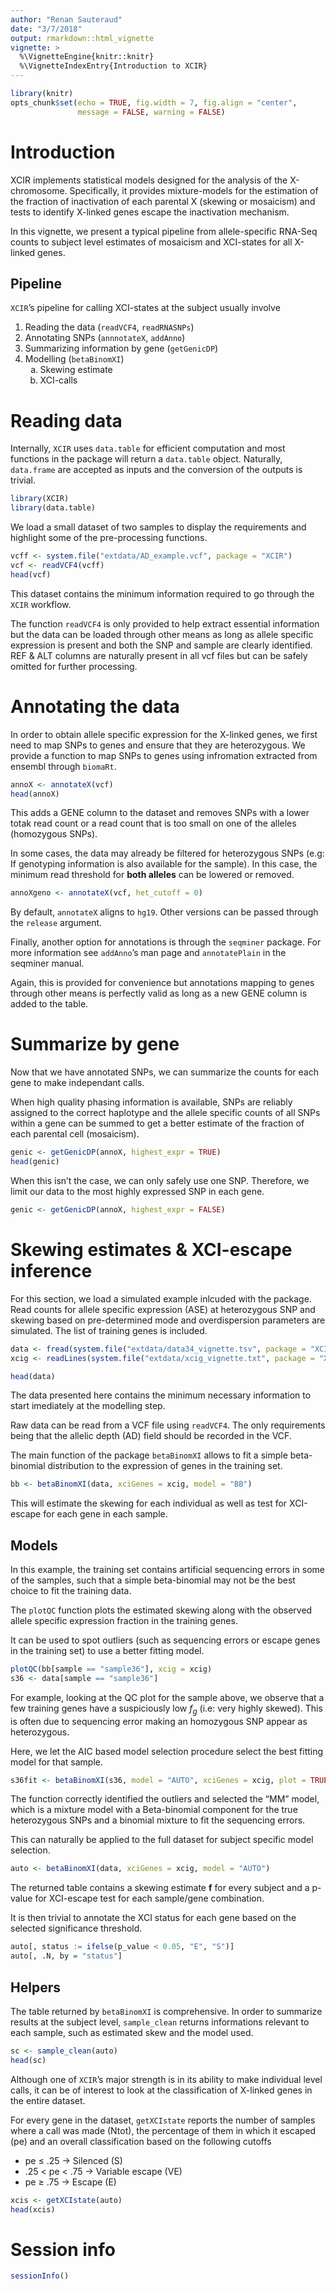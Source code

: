 ```yaml
---
author: "Renan Sauteraud"
date: "3/7/2018"
output: rmarkdown::html_vignette
vignette: >
  %\VignetteEngine{knitr::knitr}
  %\VignetteIndexEntry{Introduction to XCIR}
---
```


```r
library(knitr)
opts_chunk$set(echo = TRUE, fig.width = 7, fig.align = "center",
               message = FALSE, warning = FALSE)
```

# Introduction

XCIR implements statistical models designed for the analysis of the X-chromosome.
Specifically, it provides mixture-models for the estimation of the fraction
of inactivation of each parental X (skewing or mosaicism) and tests to
identify X-linked genes escape the inactivation mechanism.

In this vignette, we present a typical pipeline from allele-specific RNA-Seq
counts to subject level estimates of mosaicism and XCI-states for all
X-linked genes.


## Pipeline

`XCIR`'s pipeline for calling XCI-states at the subject usually involve

1. Reading the data (`readVCF4`, `readRNASNPs`)
2. Annotating SNPs (`annnotateX`, `addAnno`)
3. Summarizing information by gene (`getGenicDP`)
4. Modelling (`betaBinomXI`)
    a. Skewing estimate
    b. XCI-calls
    

# Reading data
Internally, `XCIR` uses `data.table` for efficient computation and most functions
in the package will return a `data.table` object. Naturally, `data.frame` are
accepted as inputs and the conversion of the outputs is trivial.

```r
library(XCIR)
library(data.table)
```

We load a small dataset of two samples to display the requirements and
highlight some of the pre-processing functions.
```r
vcff <- system.file("extdata/AD_example.vcf", package = "XCIR")
vcf <- readVCF4(vcff)
head(vcf)
```

This dataset contains the minimum information required to go through the 
`XCIR` workflow.

The function `readVCF4` is only provided to help extract essential information
but the data can be loaded through other means as long as allele specific 
expression is present and both the SNP and sample are clearly identified.
REF & ALT columns are naturally present in all vcf files
but can be safely omitted for further processing. 

# Annotating the data
In order to obtain allele specific expression for the X-linked genes, we first
need to map SNPs to genes and ensure that they are heterozygous. We provide 
a function to map SNPs to genes using infromation extracted from ensembl through
`biomaRt`.

```r
annoX <- annotateX(vcf)
head(annoX)
```

This adds a GENE column to the dataset and removes SNPs with a lower totak read 
count or a read count that is too small on one of the alleles (homozygous SNPs).


In some cases, the data may already be filtered for heterozygous SNPs
(e.g: If genotyping information is also available for the sample). In this 
case, the minimum read threshold for **both alleles** can be lowered or removed.

```r
annoXgeno <- annotateX(vcf, het_cutoff = 0)
```

By default, `annotateX` aligns to `hg19`. Other versions can be passed through
the `release` argument.

Finally, another option for annotations is through the `seqminer` package. For
more information see `addAnno`'s man page and `annotatePlain` in the seqminer
manual.

Again, this is provided for convenience but annotations mapping to genes through
other means is perfectly valid as long as a new GENE column is added to the 
table.


# Summarize by gene
Now that we have annotated SNPs, we can summarize the counts for each gene
to make independant calls.

When high quality phasing information is available, SNPs are reliably
assigned to the correct haplotype and the allele specific counts of all 
SNPs within a gene can be summed to get a better estimate of the fraction
of each parental cell (mosaicism).
```r
genic <- getGenicDP(annoX, highest_expr = TRUE)
head(genic)
```

When this isn't the case, we can only safely use one SNP. Therefore, we limit
our data to the most highly expressed SNP in each gene.
```r
genic <- getGenicDP(annoX, highest_expr = FALSE)
```

# Skewing estimates & XCI-escape inference

For this section, we load a simulated example inlcuded with the package. 
Read counts for allele specific expression (ASE) at heterozygous SNP and skewing
based on pre-determined mode and overdispersion parameters are simulated. The 
list of training genes is included.
```r
data <- fread(system.file("extdata/data34_vignette.tsv", package = "XCIR"))
xcig <- readLines(system.file("extdata/xcig_vignette.txt", package = "XCIR"))
```

```r
head(data)
```

The data presented here contains the minimum necessary information to start
imediately at the modelling step.

Raw data can be read from a VCF file using `readVCF4`. The only requirements 
being that the allelic depth (AD) field should be recorded in the VCF.


The main function of the package `betaBinomXI` allows to fit a simple beta-binomial
distribution to the expression of genes in the training set.
```r
bb <- betaBinomXI(data, xciGenes = xcig, model = "BB")
```
This will estimate the skewing for each individual as well as test for
XCI-escape for each gene in each sample.


## Models

In this example, the training set contains artificial sequencing errors in some of the samples, 
such that a simple beta-binomial may not be the best choice to fit the training data.

The `plotQC` function plots the estimated skewing along with the observed
allele specific expression fraction in the training genes. 

It can be used to spot outliers (such as sequencing errors or escape genes in
the training set) to use a better fitting model.
```r
plotQC(bb[sample == "sample36"], xcig = xcig)
s36 <- data[sample == "sample36"]
```

For example, looking at the QC plot for the sample above, we observe that a
few training genes have a suspiciously low $f_g$ (i.e: very highly skewed). 
This is often due to sequencing error making an homozygous SNP appear as 
heterozygous.

Here, we let the AIC based model selection procedure select the best fitting
model for that sample.
```r
s36fit <- betaBinomXI(s36, model = "AUTO", xciGenes = xcig, plot = TRUE)
```

The function correctly identified the outliers and selected the "MM" model,
which is a mixture model with a Beta-binomial component for the true 
heterozygous SNPs and a binomial mixture to fit the sequencing errors.

This can naturally be applied to the full dataset for subject specific model
selection.

```r
auto <- betaBinomXI(data, xciGenes = xcig, model = "AUTO")
```

The returned table contains a skewing estimate **f** for every subject and
a p-value for XCI-escape test for each sample/gene combination.

It is then trivial to annotate the XCI status for each gene based on the selected
significance threshold.
```r
auto[, status := ifelse(p_value < 0.05, "E", "S")]
auto[, .N, by = "status"]
```

## Helpers
The table returned by `betaBinomXI` is comprehensive. In order to summarize 
results at the subject level, `sample_clean` returns informations
relevant to each sample, such as estimated skew and the model used. 
```r
sc <- sample_clean(auto)
head(sc)
```

Although one of `XCIR`'s major strength is in its ability to make individual
level calls, it can be of interest to look at the classification of X-linked
genes in the entire dataset.

For every gene in the dataset, `getXCIstate` reports the number of samples 
where a call was made (Ntot), the percentage of them in which it escaped (pe) 
and an overall classification based on the following cutoffs 

- pe $\leq$ .25 $\rightarrow$ Silenced (S)
- .25 < pe < .75  $\rightarrow$ Variable escape (VE)
- pe $\geq$ .75 $\rightarrow$ Escape (E)

```r
xcis <- getXCIstate(auto)
head(xcis)
```


# Session info

```r
sessionInfo()
```
